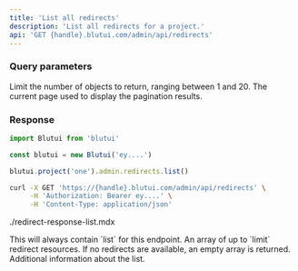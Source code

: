 ```yaml
---
title: 'List all redirects'
description: 'List all redirects for a project.'
api: 'GET {handle}.blutui.com/admin/api/redirects'
---
```


### Query parameters

<Parameter name="limit" type="integer | default: 10">
Limit the number of objects to return, ranging between 1 and 20.
</Parameter>

<Parameter name="page" type="integer | default: 1">
The current page used to display the pagination results.
</Parameter>

### Response

```ts tab="Node.js"
import Blutui from 'blutui'

const blutui = new Blutui('ey....')

blutui.project('one').admin.redirects.list()
```

```bash tab="cURL"
curl -X GET 'https://{handle}.blutui.com/admin/api/redirects' \
     -H 'Authorization: Bearer ey....' \
     -H 'Content-Type: application/json'
```

<include>./redirect-response-list.mdx</include>

<Parameter name="object" type="string">
This will always contain `list` for this endpoint.
</Parameter>

<Parameter name="data" type="array">
An array of up to `limit` redirect resources. If no redirects are available, an empty array is returned.
</Parameter>

<Parameter name="meta" type="object">
Additional information about the list.
</Parameter>
